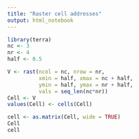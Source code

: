 ```yaml
---
title: "Raster cell addresses"
output: html_notebook
---
```


```r
library(terra)
nc <- 3
nr <- 4
half <- 0.5

V <- rast(ncol = nc, nrow = nr, 
          xmin = half, xmax = nc + half, 
          ymin = half, ymax = nr + half,
          vals = seq_len(nc*nr))
Cell <- V
values(Cell) <- cells(Cell)

cell <- as.matrix(Cell, wide = TRUE)
Cell
cell
```

